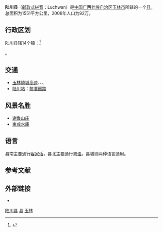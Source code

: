 {{Infobox China County
|Belong = [[广西壮族自治区|广西壮族自治区]][[玉林市|玉林市]]
}}
'''陆川县'''（[[邮政式拼音|邮政式拼音]]：Luchwan）是[[中国|中国]][[广西壮族自治区|广西壮族自治区]][[玉林市|玉林市]]所辖的一个[[县|县]]。总面积为1551平方公里，2008年人口为92万。

==行政区划==
陆川县辖14个镇：<ref>{{PRC admin/ref sgc|45/09/22/000/000}}</ref>

{{PRC admin/children|45/09/22/000/000}}。

== 交通 ==
* [[玉林繞城高速|玉林繞城高速]]、{{China Expwy Name|S79|P= Guangxi}}、{{中国国道名|241}}、{{中国国道名|359}}
* [[陆川站|陆川站]]：{{rint|cn|crh}}[[黎湛鐵路|黎湛鐵路]]

== 风景名胜 ==
*[[谢鲁山庄|谢鲁山庄]]
*[[東城水庫|東成水庫]]

==语言==
县南主要通行[[客家话|客家话]]，县北主要通行[[粤语|粤语]]。县城则两种语言通用。

== 参考文献 ==
{{reflist}}

== 外部链接 ==
* {{Official website|http://www.luchuan.gov.cn/|name=陆川县人民政府门户网站}}

{{广西行政区划小作品}}
{{陆川县行政区划}}
{{玉林市行政区划}}
{{广西行政区划}}

[[Category:陆川县|]]
[[Category:玉林区县市|县]]
[[Category:广西县份|玉林]]